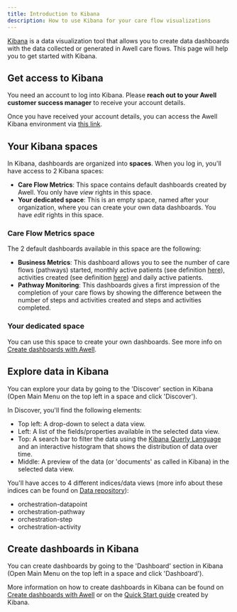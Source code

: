 ```yaml
---
title: Introduction to Kibana
description: How to use Kibana for your care flow visualizations
---
```


[Kibana](https://www.elastic.co/kibana/) is a data visualization tool that allows you to create data dashboards with the data collected or generated in Awell care flows. This page will help you to get started with Kibana.

## Get access to Kibana

You need an account to log into Kibana. Please **reach out to your Awell customer success manager** to receive your account details.

Once you have received your account details, you can access the Awell Kibana environment via [this link](https://kibana.awellhealth.com/login?next=%2F).

## Your Kibana spaces

In Kibana, dashboards are organized into **spaces**. When you log in, you'll have access to 2 Kibana spaces:
* **Care Flow Metrics**: This space contains default dashboards created by Awell. You only have _view_ rights in this space.
* **Your dedicated space**: This is an empty space, named after your organization, where you can create your own data dashboards. You have _edit_ rights in this space.

### Care Flow Metrics space

The 2 default dashboards available in this space are the following:
* **Business Metrics**: This dashboard allows you to see the number of care flows (pathways) started, monthly active patients (see definition [here](https://developers.awellhealth.com/awell-orchestration/docs/data/monthly-active-patients)), activities created (see definition [here](https://developers.awellhealth.com/awell-orchestration/docs/getting-started/domain-model#activities)) and daily active patients.
* **Pathway Monitoring**: This dashboards gives a first impression of the completion of your care flows by showing the difference between the number of steps and activities created and steps and activities completed.

### Your dedicated space

You can use this space to create your own dashboards. See more info on [Create dashboards with Awell](https://developers.awellhealth.com/awell-orchestration/docs/data/kibana/create-dashboards).

## Explore data in Kibana

You can explore your data by going to the 'Discover' section in Kibana (Open Main Menu on the top left in a space and click 'Discover').

In Discover, you'll find the following elements:
* Top left: A drop-down to select a data view.
* Left: A list of the fields/properties available in the selected data view.
* Top: A search bar to filter the data using the [Kibana Querly Language](https://www.elastic.co/guide/en/kibana/master/kuery-query.html) and an interactive histogram that shows the distribution of data over time.
* Middle: A preview of the data (or 'documents' as called in Kibana) in the selected data view.

You'll have acces to 4 different indices/data views (more info about these indices can be found on [Data repository](https://developers.awellhealth.com/awell-orchestration/docs/data/data-repository)):
* orchestration-datapoint
* orchestration-pathway
* orchestration-step
* orchestration-activity

## Create dashboards in Kibana

You can create dashboards by going to the 'Dashboard' section in Kibana (Open Main Menu on the top left in a space and click 'Dashboard').

More information on how to create dashboards in Kibana can be found on [Create dashboards with Awell](https://developers.awellhealth.com/awell-orchestration/docs/data/kibana/create-dashboards) or on the [Quick Start guide](https://www.elastic.co/guide/en/kibana/master/get-started.html) created by Kibana.
